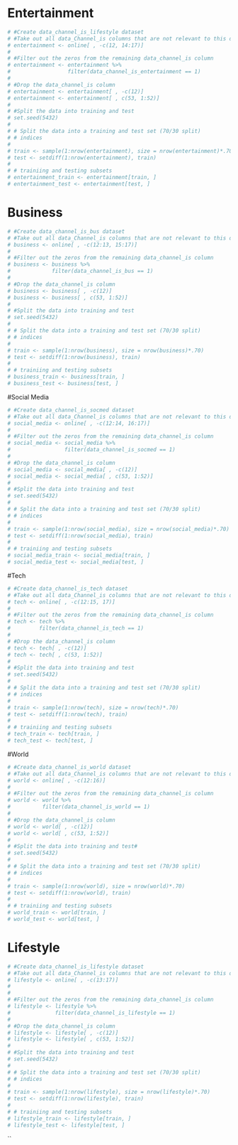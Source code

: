 
# Entertainment
```r
# #Create data_channel_is_lifestyle dataset
# #Take out all data_Channel_is columns that are not relevant to this data set
# entertainment <- online[ , -c(12, 14:17)] 
# 
# #Filter out the zeros from the remaining data_channel_is column
# entertainment <- entertainment %>%
#                  filter(data_channel_is_entertainment == 1)
# 
# #Drop the data_channel_is column
# entertainment <- entertainment[ , -c(12)]
# entertainment <- entertainment[ , c(53, 1:52)]
# 
# #Split the data into training and test
# set.seed(5432)
# 
# # Split the data into a training and test set (70/30 split)
# # indices
# 
# train <- sample(1:nrow(entertainment), size = nrow(entertainment)*.70)
# test <- setdiff(1:nrow(entertainment), train)
# 
# # trainiing and testing subsets
# entertainment_train <- entertainment[train, ]
# entertainment_test <- entertainment[test, ]
```  

# Business
```r
# #Create data_channel_is_bus dataset
# #Take out all data_Channel_is columns that are not relevant to this data set
# business <- online[ , -c(12:13, 15:17)] 
# 
# #Filter out the zeros from the remaining data_channel_is column
# business <- business %>%
#             filter(data_channel_is_bus == 1)
# 
# #Drop the data_channel_is column
# business <- business[ , -c(12)]
# business <- business[ , c(53, 1:52)]
# 
# #Split the data into training and test
# set.seed(5432)
# 
# # Split the data into a training and test set (70/30 split)
# # indices
# 
# train <- sample(1:nrow(business), size = nrow(business)*.70)
# test <- setdiff(1:nrow(business), train)
# 
# # trainiing and testing subsets
# business_train <- business[train, ]
# business_test <- business[test, ]
```  

#Social Media
```r
# #Create data_channel_is_socmed dataset
# #Take out all data_Channel_is columns that are not relevant to this data set
# social_media <- online[ , -c(12:14, 16:17)] 
# 
# #Filter out the zeros from the remaining data_channel_is column
# social_media <- social_media %>%
#                 filter(data_channel_is_socmed == 1)
# 
# #Drop the data_channel_is column
# social_media <- social_media[ , -c(12)]
# social_media <- social_media[ , c(53, 1:52)]
# 
# #Split the data into training and test
# set.seed(5432)
# 
# # Split the data into a training and test set (70/30 split)
# # indices
# 
# train <- sample(1:nrow(social_media), size = nrow(social_media)*.70)
# test <- setdiff(1:nrow(social_media), train)
# 
# # trainiing and testing subsets
# social_media_train <- social_media[train, ]
# social_media_test <- social_media[test, ]
```  

#Tech
```r
# #Create data_channel_is_tech dataset
# #Take out all data_Channel_is columns that are not relevant to this data set
# tech <- online[ , -c(12:15, 17)] 
# 
# #Filter out the zeros from the remaining data_channel_is column
# tech <- tech %>%
#         filter(data_channel_is_tech == 1)
# 
# #Drop the data_channel_is column
# tech <- tech[ , -c(12)]
# tech <- tech[ , c(53, 1:52)]
# 
# #Split the data into training and test
# set.seed(5432)
# 
# # Split the data into a training and test set (70/30 split)
# # indices
# 
# train <- sample(1:nrow(tech), size = nrow(tech)*.70)
# test <- setdiff(1:nrow(tech), train)
# 
# # trainiing and testing subsets
# tech_train <- tech[train, ]
# tech_test <- tech[test, ]
```  

#World
```r
# #Create data_channel_is_world dataset
# #Take out all data_Channel_is columns that are not relevant to this data set
# world <- online[ , -c(12:16)] 
# 
# #Filter out the zeros from the remaining data_channel_is column
# world <- world %>%
#          filter(data_channel_is_world == 1)
# 
# #Drop the data_channel_is column
# world <- world[ , -c(12)]
# world <- world[ , c(53, 1:52)]
# 
# #Split the data into training and test#
# set.seed(5432)
# 
# # Split the data into a training and test set (70/30 split)
# # indices
# 
# train <- sample(1:nrow(world), size = nrow(world)*.70)
# test <- setdiff(1:nrow(world), train)
# 
# # trainiing and testing subsets
# world_train <- world[train, ]
# world_test <- world[test, ]
```


# Lifestyle
```r
# #Create data_channel_is_lifestyle dataset
# #Take out all data_Channel_is columns that are not relevant to this data set
# lifestyle <- online[ , -c(13:17)] 
# 
# 
# #Filter out the zeros from the remaining data_channel_is column
# lifestyle <- lifestyle %>%
#              filter(data_channel_is_lifestyle == 1)
# 
# #Drop the data_channel_is column
# lifestyle <- lifestyle[ , -c(12)] 
# lifestyle <- lifestyle[ , c(53, 1:52)]
# 
# #Split the data into training and test
# set.seed(5432)
# 
# # Split the data into a training and test set (70/30 split)
# # indices
# 
# train <- sample(1:nrow(lifestyle), size = nrow(lifestyle)*.70)
# test <- setdiff(1:nrow(lifestyle), train)
# 
# # trainiing and testing subsets
# lifestyle_train <- lifestyle[train, ]
# lifestyle_test <- lifestyle[test, ]

```  
``


